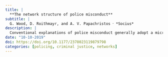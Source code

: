 ```yaml
---
title: |
  **The network structure of police misconduct**
subtitle: |
  G. Wood, D. Roithmayr, and A. V. Papachristos ⸱ *Socius*
description: |
  Conventional explanations of police misconduct generally adopt a microlevel focus on deviant officers or a macrolevel focus on the top-down organization of police departments. Between these levels are social networks of misconduct. This study recreates these networks using data on 16,503 complaints and 15,811 police officers over a six-year period in Chicago. We examine individual-level factors associated with receiving a complaint, the basic properties of these misconduct networks, and factors related to officer co-naming in complaints. We find that the incidence of police misconduct is associated with attributes including race, age, and tenure and that almost half of police officers are connected in misconduct ties in broader networks of misconduct. We also find that certain dyadic factors, especially seniority and race, strongly predict network ties and the incidence of group misconduct. Our results provide actionable information regarding possible ways to leverage the co-complaint network structure to reduce misconduct.
date: "10-10-2019"
doi: https://doi.org/10.1177/2378023119879798
categories: [policing, criminal justice, networks]
---
```



